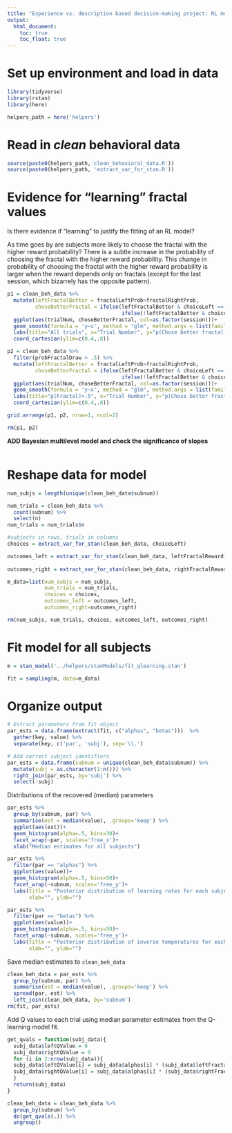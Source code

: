 ```yaml
---
title: "Experience vs. description based decision-making project: RL model fits onto behavioral data"
output: 
  html_document:
    toc: true
    toc_float: true
---
```


# Set up environment and load in data

```r
library(tidyverse)
library(rstan)
library(here)
```

```r
helpers_path = here('helpers')
```

# Read in *clean* behavioral data

```r
source(paste0(helpers_path,'clean_behavioral_data.R'))
source(paste0(helpers_path, 'extract_var_for_stan.R'))
```

# Evidence for "learning" fractal values

Is there evidence if "learning" to justify the fitting of an RL model?

As time goes by are subjects more likely to choose the fractal with the higher reward probability? There is a subtle increase in the probability of choosing the fractal with the higher reward probability. This change in probability of choosing the fractal with the higher reward probability is larger when the reward depends only on fractals (except for the last session, which bizarrely has the opposite pattern).

```r
p1 = clean_beh_data %>%
  mutate(leftFractalBetter = fractalLeftProb>fractalRightProb,
         choseBetterFractal = ifelse(leftFractalBetter & choiceLeft == 1, 1, 
                                     ifelse(!leftFractalBetter & choiceLeft == 0, 1, 0))) %>%
  ggplot(aes(trialNum, choseBetterFractal, col=as.factor(session)))+
  geom_smooth(formula = 'y~x', method = "glm", method.args = list(family=binomial), fullrange=TRUE, alpha=.1)+
  labs(title="All trials", x="Trial Number", y="p(Chose better fractal)", color="Session")+
  coord_cartesian(ylim=c(0.4,.8))

p2 = clean_beh_data %>%
  filter(probFractalDraw > .5) %>%
  mutate(leftFractalBetter = fractalLeftProb>fractalRightProb,
         choseBetterFractal = ifelse(leftFractalBetter & choiceLeft == 1, 1, 
                                     ifelse(!leftFractalBetter & choiceLeft == 0, 1, 0))) %>%
  ggplot(aes(trialNum, choseBetterFractal, col=as.factor(session)))+
  geom_smooth(formula = 'y~x', method = "glm", method.args = list(family=binomial), fullrange=TRUE, alpha=.1)+
  labs(title="p(Fractal)>.5", x="Trial Number", y="p(Chose better fractal)", color="Session")+
  coord_cartesian(ylim=c(0.4,.8))

grid.arrange(p1, p2, nrow=1, ncol=2)
```

```r
rm(p1, p2)
```

**ADD Bayesian multilevel model and check the significance of slopes**

```r

```

# Reshape data for model

```r
num_subjs = length(unique(clean_beh_data$subnum))

num_trials = clean_beh_data %>%
  count(subnum) %>%
  select(n)
num_trials = num_trials$n

#subjects in rows, trials in columns
choices = extract_var_for_stan(clean_beh_data, choiceLeft)

outcomes_left = extract_var_for_stan(clean_beh_data, leftFractalReward)
  
outcomes_right = extract_var_for_stan(clean_beh_data, rightFractalReward)

m_data=list(num_subjs = num_subjs,
            num_trials = num_trials,
            choices = choices,
            outcomes_left = outcomes_left,
            outcomes_right=outcomes_right)

rm(num_subjs, num_trials, choices, outcomes_left, outcomes_right)
```

# Fit model for all subjects

```r
m = stan_model('../helpers/stanModels/fit_qlearning.stan')
```

```r
fit = sampling(m, data=m_data)
```

# Organize output

```r
# Extract parameters from fit object
par_ests = data.frame(extract(fit, c("alphas", "betas")))  %>%
  gather(key, value) %>%
  separate(key, c('par', 'subj'), sep='\\.')

# Add correct subject identifiers
par_ests = data.frame(subnum = unique(clean_beh_data$subnum)) %>%
  mutate(subj = as.character(1:n())) %>%
  right_join(par_ests, by='subj') %>%
  select(-subj)
```

Distributions of the recovered (median) parameters

```r
par_ests %>%
  group_by(subnum, par) %>%
  summarise(est = median(value), .groups='keep') %>%
  ggplot(aes(est))+
  geom_histogram(alpha=.5, bins=30)+
  facet_wrap(~par, scales='free_x')+
  xlab("Median estimates for all subjects")
```

```r
par_ests %>%
  filter(par == "alphas") %>%
  ggplot(aes(value))+
  geom_histogram(alpha=.5, bins=50)+
  facet_wrap(~subnum, scales='free_y')+
  labs(title = "Posterior distribution of learning rates for each subject",
       xlab="", ylab="")
```

```r
par_ests %>%
  filter(par == "betas") %>%
  ggplot(aes(value))+
  geom_histogram(alpha=.5, bins=50)+
  facet_wrap(~subnum, scales='free_y')+
  labs(title = "Posterior distribution of inverse temperatures for each subject",
       xlab="", ylab="")
```

Save median estimates to `clean_beh_data`

```r
clean_beh_data = par_ests %>%
  group_by(subnum, par) %>%
  summarise(est = median(value), .groups='keep') %>%
  spread(par, est) %>%
  left_join(clean_beh_data, by='subnum')
rm(fit, par_ests)
```

Add Q values to each trial using median parameter estimates from the Q-learning model fit.

```r

get_qvals = function(subj_data){
  subj_data$leftQValue = 0
  subj_data$rightQValue = 0
  for (i in 2:nrow(subj_data)){
  subj_data$leftQValue[i] = subj_data$alphas[i] * (subj_data$leftFractalReward[i-1] - subj_data$leftQValue[i-1])
  subj_data$rightQValue[i] = subj_data$alphas[i] * (subj_data$rightFractalReward[i-1] - subj_data$rightQValue[i-1])
  }
  return(subj_data)
}

clean_beh_data = clean_beh_data %>%
  group_by(subnum) %>%
  do(get_qvals(.)) %>%
  ungroup()

```
